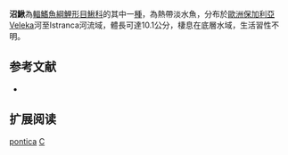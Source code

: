 {{Speciesbox 
| taxon = Cobitis pontica
| status = LC
| status_system = IUCN3.1
| authority = [[Vasil'eva|Vasil'eva]] & [[Vasil'ev|Vasil'ev]], 2006
| synonyms = 
}}
'''沼鰍'''為[[輻鰭魚綱|輻鰭魚綱]][[鯉形目|鯉形目]][[鰍科|鰍科]]的其中一[[種|種]]，為熱帶淡水魚，分布於[[歐洲|歐洲]][[保加利亞|保加利亞]]Veleka河至Istranca河流域，體長可達10.1公分，棲息在底層水域，生活習性不明。

== 参考文献 ==
{{refbegin}}
*{{FishBase_species|genus=Cobitis|species=pontica|year=2014|month=2}}
{{refend}}

== 扩展阅读 ==
{{refbegin}}
{{wikispecies-inline|Cobitis pontica|沼鰍}}
{{refend}}
{{Taxonbar|from=Q5611750}}

[[Category:花鳅属|pontica]]
[[Category:2006年描述的魚類|C]]